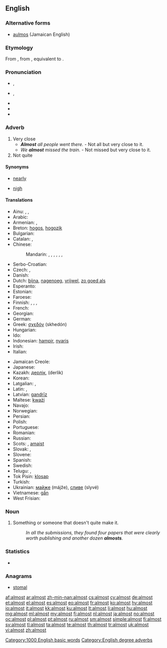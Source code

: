 {{slim-wikipedia|dab=almost (disambiguation)|almost}}
==English==
{{rfc-auto}}

===Alternative forms===
* [[aulmos]] (Jamaican English)

===Etymology===
From {{etyl|enm}}, from {{etyl|ang|en}} {{term|eallmæst|eallmǣst|sc=Latinx|nearly all, almost, for the most part|lang=ang}}, equivalent to {{prefix|al|alt1=all-|most|lang=-}}.

===Pronunciation===
* {{a|UK}} {{IPA|/ɔːl.ˈməʊst/|/ˈɔːl.məʊst/}}, {{X-SAMPA|/"O:l.m@Ust/|/O:l"m@Ust/}}
* {{a|US}} {{IPA|/ˈɔl.moʊst/|/ˈɑɫ.moʊst/}}, {{X-SAMPA|/"Ol.moUst/}}
* {{audio|en-us-inlandnorth-almost.ogg|Audio (US-Inland North)}}
* {{audio|en-us-almost.ogg|Audio (US)}}
* {{hyphenation|al|most}}

===Adverb===
{{en-adv|-}}

# Very close
#* '''''Almost''' all people went there.'' - Not all but very close to it.
#* ''We '''almost''' missed the train.'' - Not missed but very close to it.
# Not quite

====Synonyms====
* {{sense|very close, not quite}} [[nearly]]
* {{sense|very close}} [[nigh]]

====Translations====
{{trans-top|very close to}}
* Ainu: {{tø|ain|ナアニ|tr=naani}}, {{tø|ain|ナアニフンコ|tr=naanihunko}}, {{tø|ain|ナアニポ|tr=naanipo}}
* Arabic: {{t|ar|تقريبا|alt=تقريبًا|tr=taqriiban}}
* Armenian: {{t-|hy|համարյա|tr=hamarya}}, {{t-|hy|գրեթե|tr=gret'e}}
* Breton: [[hogos]], [[hogozik]]
* Bulgarian: {{t+|bg|почти}}
* Catalan: {{t|ca|gairebé}}, {{t|ca|quasi}}
* Chinese:
*: Mandarin: {{t-|cmn|幾乎|sc=Hani}}, {{t-|cmn|几乎|tr=jīhū|sc=Hani}}, {{t-|cmn|差點|sc=Hani}}, {{t-|cmn|差点|tr=chàdiǎn|sc=Hani}}, {{t|cmn|差一點|sc=Hani}}, {{t|cmn|差一点|tr=chāyīdiǎn|sc=Hani}}, {{t-|cmn|差不多|tr=chàbuduō|sc=Hani}}
* Serbo-Croatian: {{t|sh|skoro}}
* Czech: {{t-|cs|skoro}}, {{t+|cs|téměř}}
* Danish: {{t-|da|næsten}}
* Dutch: [[bijna]], [[nagenoeg]], [[vrijwel]], [[zo goed als]]
* Esperanto: {{t-|eo|preskaŭ|xs=Esperanto}}
* Estonian: {{t-|et|peaaegu}}
* Faroese: {{t|fo|næstan}}
* Finnish: {{t+|fi|lähes}}, {{t+|fi|melkein}}, {{t+|fi|miltei}}, {{t+|fi|liki}}
* French: {{t+|fr|presque}}
* Georgian: {{t|ka|თითქმის|sc=Geor}}
* German: {{t+|de|fast}}
* Greek: [[σχεδόν]] (skhedón)
* Hungarian: {{t|hu|majdnem}}
* Ido: {{t+|io|preske|xs=Ido}}
* Indonesian: [[hampir]], [[nyaris]]
* Irish: {{t|ga|beagnach}}
* Italian: {{t+|it|quasi}}
{{trans-mid}}
* Jamaican Creole: {{tø|jam|aalmos}}
* Japanese: {{t+|ja|ほとんど|tr=hotondo}}
* Kazakh: [[дерлік]], (derlik)
* Korean: {{t+|ko|거의|tr=geoui|sc=Hang}}
* Latgalian: {{tø|ltg|kuoni}}, {{tø|ltg|gondreiž}}
* Latin: {{t-|la|paene}}, {{t-|la|fere}}
* Latvian: [[gandrīz]]
* Maltese: [[kważi]]
* Navajo: {{tø|nv|kʼasdą́ą́}}
* Norwegian: {{t-|no|nesten}}
* Persian: {{t|fa|تقریباً|tr=taqriban|sc=fa-Arab}}
* Polish: {{t+|pl|prawie}}
* Portuguese: {{t+|pt|quase}}
* Romanian: {{t+|ro|aproape}}
* Russian: {{t+|ru|почти|tr=počtí}}
* Scots: {{t|sco|awmaist}}, [[amaist]]
* Slovak: {{t|sk|skoro}}, {{t|sk|takmer}}
* Slovene: {{t+|sl|skoraj}}
* Spanish: {{t+|es|casi}}
* Swedish: {{t+|sv|nästan}}
* Telugu: {{t|te|దాదాపు|tr=dādāpu}}, {{t|te|దరిదాపు|tr=daridāpu}}
* Tok Pisin: [[klosap]]
* Turkish: {{t|tr|neredeyse}}
* Ukrainian: [[майже]] (májže), [[сливе]] (slyvé)
* Vietnamese: [[gần]]
* West Frisian: {{t-|fy|hast|xs=West Frisian}}
{{trans-bottom}}

===Noun===
{{en-noun}}

# {{informal}} Something or someone that doesn't quite make it.
#: ''In all the submissions, they found four papers that were clearly worth publishing and another dozen '''almosts'''.''

===Statistics===
* {{rank|gave|asked|soon|216|almost|thou|full|country}}

===Anagrams===
* [[stomal#English|stomal]]

[[Category:1000 English basic words]]
[[Category:English degree adverbs]]

[[af:almost]]
[[ar:almost]]
[[zh-min-nan:almost]]
[[cs:almost]]
[[cy:almost]]
[[de:almost]]
[[et:almost]]
[[el:almost]]
[[es:almost]]
[[eo:almost]]
[[fr:almost]]
[[ko:almost]]
[[hy:almost]]
[[io:almost]]
[[it:almost]]
[[kk:almost]]
[[ku:almost]]
[[lt:almost]]
[[li:almost]]
[[hu:almost]]
[[mg:almost]]
[[ml:almost]]
[[my:almost]]
[[fj:almost]]
[[nl:almost]]
[[ja:almost]]
[[no:almost]]
[[oc:almost]]
[[pl:almost]]
[[pt:almost]]
[[ru:almost]]
[[sm:almost]]
[[simple:almost]]
[[fi:almost]]
[[sv:almost]]
[[tl:almost]]
[[ta:almost]]
[[te:almost]]
[[th:almost]]
[[tr:almost]]
[[uk:almost]]
[[vi:almost]]
[[zh:almost]]